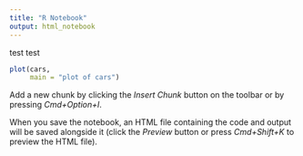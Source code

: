 ```yaml
---
title: "R Notebook"
output: html_notebook
---
```

test test

```r
plot(cars,
     main = "plot of cars")
```

Add a new chunk by clicking the *Insert Chunk* button on the toolbar or by pressing *Cmd+Option+I*.

When you save the notebook, an HTML file containing the code and output will be saved alongside it (click the *Preview* button or press *Cmd+Shift+K* to preview the HTML file).
